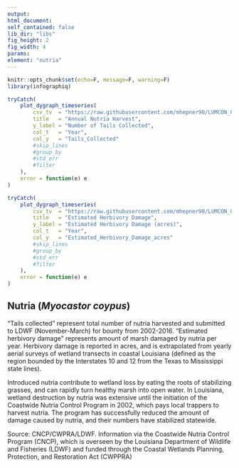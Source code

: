 ```yaml
---
output:
html_document:
self_contained: false
lib_dir: "libs"
fig_height: 2
fig_width: 4
params:
element: "nutria"
---
```


```r
knitr::opts_chunk$set(echo=F, message=F, warning=F)
library(infographiq)
```

<base target="_parent">


```r
tryCatch(
    plot_dygraph_timeseries(
        csv_tv  = "https://raw.githubusercontent.com/mhepner90/LUMCON_ODOTCOMM18/master/prep/data/nutria_summarized.csv",
        title   = "Annual Nutria Harvest",
        y_label = "Number of Tails Collected",
        col_t   = "Year",
        col_y   = "Tails_Collected"
        #skip_lines
        #group_by  
        #std_err   
        #filter
    ),
    error = function(e) e
)
```


```r
tryCatch(
    plot_dygraph_timeseries(
        csv_tv  = "https://raw.githubusercontent.com/mhepner90/LUMCON_ODOTCOMM18/master/prep/data/nutria_summarized.csv",
        title   = "Estimated Herbivory Damage",
        y_label = "Estimated Herbivory Damage (acres)",
        col_t   = "Year",
        col_y   = "Estimated_Herbivory_Damage_acres"
        #skip_lines
        #group_by  
        #std_err   
        #filter
    ),
    error = function(e) e
)
```
## Nutria (*Myocastor coypus*)   
"Tails collected" represent total number of nutria harvested and submitted to LDWF (November-March) for bounty from 2002-2016. "Estimated herbivory damage" represents amount of marsh damaged by nutria per year. Herbivory damage is reported in acres, and is extrapolated from yearly aerial surveys of wetland transects in coastal Louisiana (defined as the region bounded by the Interstates 10 and 12 from the Texas to Mississippi state lines). 

Introduced nutria contribute to wetland loss by eating the roots of stabilizing grasses, and can rapidly turn healthy marsh into open water. In Louisiana, wetland destruction by nutria was extensive until the initiation of the Coastwide Nutria Control Program in 2002, which pays local trappers to harvest nutria. The program has successfully reduced the amount of damage caused by nutria, and their numbers have stabilized statewide. 

Source: CNCP/CWPRA/LDWF. Information via the Coastwide Nutria Control Program (CNCP), which is overseen by the Louisiana Department of Wildlife and Fisheries (LDWF) and funded through the Coastal Wetlands Planning, Protection, and Restoration Act (CWPPRA) 
